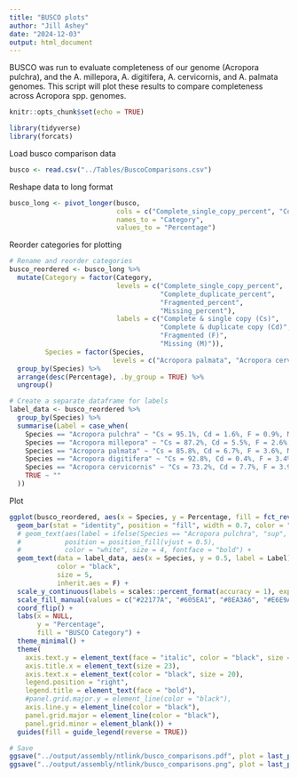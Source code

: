 ```yaml
---
title: "BUSCO plots"
author: "Jill Ashey"
date: "2024-12-03"
output: html_document
---
```


BUSCO was run to evaluate completeness of our genome (Acropora pulchra), and the A. millepora, A. digitifera, A. cervicornis, and A. palmata genomes. This script will plot these results to compare completeness across Acropora spp. genomes.

```r
knitr::opts_chunk$set(echo = TRUE)

library(tidyverse)
library(forcats)
```

Load busco comparison data
```r
busco <- read.csv("../Tables/BuscoComparisons.csv")
```

Reshape data to long format 
```r
busco_long <- pivot_longer(busco, 
                           cols = c("Complete_single_copy_percent", "Complete_duplicate_percent", "Fragmented_percent", "Missing_percent"),
                           names_to = "Category",
                           values_to = "Percentage")
```

Reorder categories for plotting 
```r
# Rename and reorder categories
busco_reordered <- busco_long %>%
  mutate(Category = factor(Category,
                           levels = c("Complete_single_copy_percent", 
                                      "Complete_duplicate_percent", 
                                      "Fragmented_percent", 
                                      "Missing_percent"),
                           labels = c("Complete & single copy (Cs)",
                                      "Complete & duplicate copy (Cd)",
                                      "Fragmented (F)",
                                      "Missing (M)")),
         Species = factor(Species, 
                          levels = c("Acropora palmata", "Acropora cervicornis", "Acropora digitifera", "Acropora millepora", "Acropora pulchra"))) %>%
  group_by(Species) %>%
  arrange(desc(Percentage), .by_group = TRUE) %>%
  ungroup()

# Create a separate dataframe for labels
label_data <- busco_reordered %>%
  group_by(Species) %>%
  summarise(Label = case_when(
    Species == "Acropora pulchra" ~ "Cs = 95.1%, Cd = 1.6%, F = 0.9%, M = 2.4%",
    Species == "Acropora millepora" ~ "Cs = 87.2%, Cd = 5.5%, F = 2.6%, M = 4.7%",
    Species == "Acropora palmata" ~ "Cs = 85.8%, Cd = 6.7%, F = 3.6%, M = 3.9%",
    Species == "Acropora digitifera" ~ "Cs = 92.8%, Cd = 0.4%, F = 3.4%, M = 3.4%",
    Species == "Acropora cervicornis" ~ "Cs = 73.2%, Cd = 7.7%, F = 3.9%, M = 15.2%",
    TRUE ~ ""
  ))
```

Plot 
```r
ggplot(busco_reordered, aes(x = Species, y = Percentage, fill = fct_rev(Category))) +
  geom_bar(stat = "identity", position = "fill", width = 0.7, color = "black") +
  # geom_text(aes(label = ifelse(Species == "Acropora pulchra", "sup", "")),
  #           position = position_fill(vjust = 0.5),
  #           color = "white", size = 4, fontface = "bold") +
  geom_text(data = label_data, aes(x = Species, y = 0.5, label = Label), 
            color = "black", 
            size = 5,
            inherit.aes = F) +
  scale_y_continuous(labels = scales::percent_format(accuracy = 1), expand = c(0, 0)) +
  scale_fill_manual(values = c("#22177A", "#605EA1", "#8EA3A6", "#E6E9AF")) +
  coord_flip() +
  labs(x = NULL,
       y = "Percentage",
       fill = "BUSCO Category") +
  theme_minimal() +
  theme(
    axis.text.y = element_text(face = "italic", color = "black", size = 20),
    axis.title.x = element_text(size = 23),
    axis.text.x = element_text(color = "black", size = 20),
    legend.position = "right",
    legend.title = element_text(face = "bold"),
    #panel.grid.major.y = element_line(color = "black"),
    axis.line.y = element_line(color = "black"),
    panel.grid.major = element_line(color = "black"),
    panel.grid.minor = element_blank()) +
  guides(fill = guide_legend(reverse = TRUE))

# Save 
ggsave("../output/assembly/ntlink/busco_comparisons.pdf", plot = last_plot(), width = 15, height = 10)
ggsave("../output/assembly/ntlink/busco_comparisons.png", plot = last_plot(), width = 15, height = 10)
```

